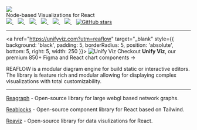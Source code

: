 
<Meta title="Docs/Introduction" />

<div style={{ margin: '0 auto', maxWidth: '600px', color: 'white', textAlign: 'center' }}>
  <img
    style={{ width: '75%', margin: '0 auto' }}
    src="https://github.com/reaviz/reaflow/raw/master/docs/assets/logo.png"
  />
  <br />
  Node-based Visualizations for React
  <br />
  <a href="https://github.com/reaviz/reaflow/workflows/build/" target="_blank">
    <img src="https://github.com/reaviz/reaflow/workflows/build/badge.svg?branch=master" />
  </a>
  <span>&nbsp;&nbsp;</span>
  <a href="https://npm.im/reaflow" target="_blank">
    <img src="https://img.shields.io/npm/v/reaflow.svg" />
  </a>
  <span>&nbsp;&nbsp;</span>
  <a href="https://npm.im/reaflow" target="_blank">
    <img src="https://badgen.net/npm/dw/reaflow" />
  </a>
  <span>&nbsp;&nbsp;</span>
  <a href="https://github.com/reaviz/reaflow/blob/master/LICENSE" target="_blank">
    <img src="https://badgen.now.sh/badge/license/apache2" />
  </a>
  <span>&nbsp;&nbsp;</span>
  <a href="https://bundlephobia.com/result?p=reaflow" target="_blank">
    <img src="https://badgen.net/bundlephobia/minzip/reaflow" />
  </a>
  <span>&nbsp;&nbsp;</span>
  <a href="https://discord.gg/tt8wGExq35" target="_blank">
    <img src="https://img.shields.io/discord/773948315037073409?label=discord" />
  </a>
  <span>&nbsp;&nbsp;</span>
  <a href="https://github.com/reaviz/reaflow" target="_blank">
    <img alt="GitHub stars" src="https://img.shields.io/github/stars/reaviz/reaflow?style=social" />
  </a>

  ---

  <a href="https://unifyviz.com?utm=reaflow" target="_blank" style={{ background: 'black', padding: 5, borderRadius: 5, position: 'absolute', bottom: 5, right: 5, width: 250 }}>
    <img src={img} alt="Unify Viz" />
    Checkout <strong>Unify Viz</strong>, our premium 850+ Figma and React chart components →
  </a>

  REAFLOW is a modular diagram engine for build static or interactive editors.
  The library is feature rich and modular allowing for displaying complex
  visualizations with total customizability.

  ---


[Reagraph](https://reagraph.dev?utm=reaflow) - Open-source library for large webgl based network graphs.

[Reablocks](https://reablocks.dev?utm=reaflow) - Open-source component library for React based on Tailwind.

[Reaviz](https://reaviz.io?utm=reaflow) - Open-source library for data visulizations for React.

</div>
